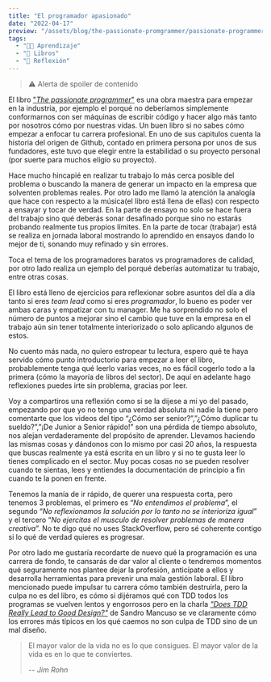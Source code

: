 ```yaml
---
title: "El programador apasionado"
date: "2022-04-17"
preview: "/assets/blog/the-passionate-promgrammer/passionate-programmer-logo.jpg"
tags:
  - "👨‍💻 Aprendizaje"
  - "📕 Libros"
  - "🧠 Reflexión"
---
```


> ⚠ Alerta de spoiler de contenido

El libro
["_The passionate programmer_"](https://www.amazon.es/Passionate-Programmer-Remarkable-Development-Pragmatic-ebook/dp/B00AYQNR5U)
es una obra maestra para empezar en la industria, por ejemplo el porqué no
deberíamos simplemente conformarnos con ser máquinas de escribir código y hacer
algo más tanto por nosotros cómo por nuestras vidas. Un buen libro si no sabes
cómo empezar a enfocar tu carrera profesional. En uno de sus capitulos cuenta la
historia del origen de Github, contado en primera persona por unos de sus
fundadores, este tuvo que elegir entre la estabilidad o su proyecto personal
(por suerte para muchos eligío su proyecto).

Hace mucho hincapié en realizar tu trabajo lo más cerca posible del problema o
buscando la manera de generar un impacto en la empresa que solventen problemas
reales. Por otro lado me llamó la atención la analogía que hace con respecto a
la música(el libro está llena de ellas) con respecto a ensayar y tocar de
verdad. En la parte de ensayo no solo se hace fuera del trabajo sino qué deberás
sonar desafinado porque sino no estarás probando realmente tus propios límites.
En la parte de tocar (trabajar) está se realiza en jornada laboral mostrando lo
aprendido en ensayos dando lo mejor de ti, sonando muy refinado y sin errores.

Toca el tema de los programadores baratos vs programadores de calidad, por otro
lado realiza un ejemplo del porqué deberías automatizar tu trabajo, entre otras
cosas.

El libro está lleno de ejercicios para reflexionar sobre asuntos del día a día
tanto si eres _team lead_ como si eres _programador_, lo bueno es poder ver
ambas caras y empatizar con tu manager. Me ha sorprendido no solo el número de
puntos a mejorar sino el cambio que tuve en la empresa en el trabajo aún sin
tener totalmente interiorizado o solo aplicando algunos de estos.

No cuento más nada, no quiero estropear tu lectura, espero qué te haya servido
cómo punto introductorio para empezar a leer el libro, probablemente tenga qué
leerlo varias veces, no es fácil cogerlo todo a la primera (cómo la mayoría de
libros del sector). De aquí en adelante hago reflexiones puedes irte sin
problema, gracias por leer.

Voy a compartiros una reflexión como si se la dijese a mi yo del pasado,
empezando por que yo no tengo una verdad absoluta ni nadie la tiene pero
comentarte que los videos del tipo “¿Cómo ser senior?”,”¿Cómo duplicar tu
sueldo?”,”¡De Junior a Senior rápido!” son una pérdida de tiempo absoluto, nos
alejan verdaderamente del propósito de aprender. Llevamos haciendo las mismas
cosas y dándonos con lo mismo por casi 20 años, la respuesta que buscas
realmente ya está escrita en un libro y si no te gusta leer lo tienes complicado
en el sector. Muy pocas cosas no se pueden resolver cuando te sientas, lees y
entiendes la documentación de principio a fin cuando te la ponen en frente.

Tenemos la manía de ir rápido, de querer una respuesta corta, pero tenemos 3
problemas, el primero es “_No entendimos el problema_”, el segundo “_No
reflexionamos la solución por lo tanto no se interioriza igual_” y el tercero
“_No ejercitas el musculo de resolver problemas de manera creativa_”. No te digo
qué no uses StackOverflow, pero sé coherente contigo si lo qué de verdad quieres
es progresar.

Por otro lado me gustaría recordarte de nuevo qué la programación es una carrera
de fondo, te cansarás de dar valor al cliente o tendremos momentos qué
seguramente nos plantee dejar la profesión, anticípate a ellos y desarrolla
herramientas para prevenir una mala gestión laboral. El libro mencionado puede
impulsar tu carrera cómo también destruirla, pero la culpa no es del libro, es
cómo si dijéramos qué con TDD todos los programas se vuelven lentos y engorrosos
pero en la charla
[_"Does TDD Really Lead to Good Design?"_](https://www.youtube.com/watch?v=KyFVA4Spcgg)
de Sandro Mancuso se ve claramente cómo los errores más típicos en los qué
caemos no son culpa de TDD sino de un mal diseño.

> El mayor valor de la vida no es lo que consigues. El mayor valor de la vida es
> en lo que te conviertes.
>
> -- <cite>Jim Rohn</cite>
